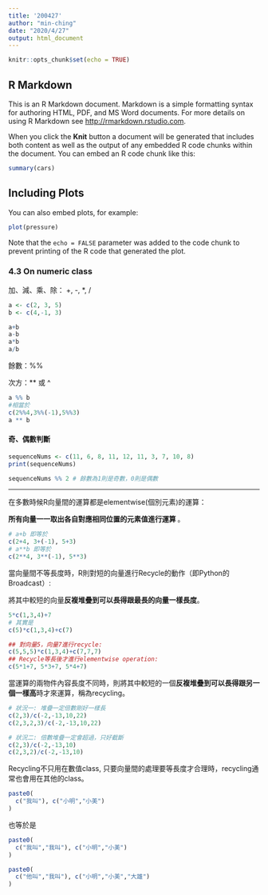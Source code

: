 ```yaml
---
title: '200427'
author: "min-ching"
date: "2020/4/27"
output: html_document
---
```


```r
knitr::opts_chunk$set(echo = TRUE)
```

## R Markdown

This is an R Markdown document. Markdown is a simple formatting syntax for authoring HTML, PDF, and MS Word documents. For more details on using R Markdown see <http://rmarkdown.rstudio.com>.

When you click the **Knit** button a document will be generated that includes both content as well as the output of any embedded R code chunks within the document. You can embed an R code chunk like this:

```r
summary(cars)
```

## Including Plots

You can also embed plots, for example:

```r
plot(pressure)
```

Note that the `echo = FALSE` parameter was added to the code chunk to prevent printing of the R code that generated the plot.




### 4.3 On numeric class

加、減、乘、除： +, -, *, /


```r
a <- c(2, 3, 5)
b <- c(4,-1, 3)
```


```r
a+b
a-b
a*b
a/b
```


餘數：%%

次方：** 或 ^

```r
a %% b
#相當於
c(2%%4,3%%(-1),5%%3)
a ** b
```

#### 奇、偶數判斷


```r
sequenceNums <- c(11, 6, 8, 11, 12, 11, 3, 7, 10, 8)
print(sequenceNums)

sequenceNums %% 2 # 餘數為1則是奇數，0則是偶數
```


****
在多數時候R向量間的運算都是elementwise(個別元素)的運算：

**所有向量一一取出各自對應相同位置的元素值進行運算 **。


```r
# a+b 即等於
c(2+4, 3+(-1), 5+3)
# a**b 即等於
c(2**4, 3**(-1), 5**3)
```


當向量間不等長度時，R則對短的向量進行Recycle的動作（即Python的Broadcast）:

將其中較短的向量**反複堆疊到可以長得跟最長的向量一樣長度**。


```r
5*c(1,3,4)+7
# 其實是
c(5)*c(1,3,4)+c(7)

## 對向量5，向量7進行recycle:
c(5,5,5)*c(1,3,4)+c(7,7,7)
## Recycle等長後才進行elementwise operation:
c(5*1+7, 5*3+7, 5*4+7)
```


當運算的兩物件內容長度不同時，則將其中較短的一個**反複堆疊到可以長得跟另一個一樣高**時才來運算，稱為recycling。


```r
# 狀況一: 堆疊一定倍數剛好一樣長
c(2,3)/c(-2,-13,10,22)
c(2,3,2,3)/c(-2,-13,10,22)
```


```r
# 狀況二: 倍數堆疊一定會超過，只好截斷
c(2,3)/c(-2,-13,10)
c(2,3,2)/c(-2,-13,10)
```



Recycling不只用在數值class, 只要向量間的處理要等長度才合理時，recycling通常也會用在其他的class。


```r
paste0(
  c("我叫"), c("小明","小美")
)
```

也等於是

```r
paste0(
  c("我叫","我叫"), c("小明","小美")
)
```


```r
paste0(
  c("他叫","我叫"), c("小明","小美","大雄")
)
```

